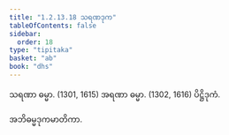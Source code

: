```yaml
---
title: "1.2.13.18 သရဏဒုက"
tableOfContents: false
sidebar:
  order: 18
type: "tipitaka"
basket: "ab"
book: "dhs"
---
```



<DynamicBreadcrumb />

<Division number="122" book="dhs" e="ch" v="29" p="15">

<Paragraph number="279" book="dhs">
သရဏာ ဓမ္မာ. (<Emphasis>1301, 1615</Emphasis>)
</Paragraph>

<Paragraph number="280" book="dhs">
အရဏာ ဓမ္မာ. (<Emphasis>1302, 1616</Emphasis>)

</Paragraph>
</Division>

<Paragraph number="281" type="center" book="dhs">
ပိဋ္ဌိဒုကံ.

  
အဘိဓမ္မဒုကမာတိကာ.
</Paragraph>
